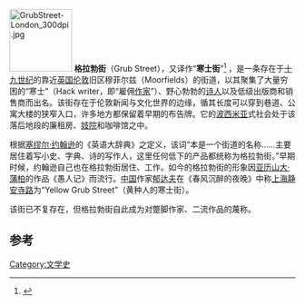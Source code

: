 [[File:GrubStreet-London_300dpi.jpg|110px]]
'''格拉勃街'''（Grub Street），又译作“'''寒士街'''”<ref>{{Citation | title = 《春风沉醉的夜晚》（郁达夫） | publisher = 豆瓣网 | url = http://www.douban.com/group/topic/8351489/ | year = 2009 | accessdate = 2013-12-06 | archive-date = 2016-04-06 | archive-url = https://web.archive.org/web/20160406215313/https://www.douban.com/group/topic/8351489/ | dead-url = no }}</ref> ，是一条存在于[[十九世纪|十九世纪]]的靠近[[英国|英国]][[伦敦|伦敦]]旧区穆菲尔兹（Moorfields）的街道，以其聚集了大量穷困的“寒士”（Hack writer，即“雇佣[[作家|作家]]”）、野心勃勃的[[诗人|诗人]]以及低级出版商和销售商而出名。该街存在于伦敦新闻与文化世界的边缘，循其长度可以穿到巷道、公寓大楼的狭窄入口，许多地方都保留着早期的布告牌。它的[[波西米亚|波西米亚]]式社会处于该落后地段的廉租房、[[妓院|妓院]]和咖啡馆之中。

根据[[塞缪尔·约翰逊|塞缪尔·约翰逊]]的《英语大辞典》之定义，该词“本是一个街道的名称……主要居住着写小史、字典、诗的写作人，这里任何低下的产品都统称为格拉勃街。”早期时候，约翰逊自己也在格拉勃街居住、工作。如今的格拉勃街的形象因[[亚历山大·蒲柏|亚历山大·蒲柏]]的作品《愚人记》而流行。[[中国|中国]]作家[[郁达夫|郁达夫]]在《春风沉醉的夜晚》中称[[上海|上海]][[静安寺路|静安寺路]]为“Yellow Grub Street”（黄种人的寒士街）。

该街已不复存在，但格拉勃街自此成为对蹩脚作家、二流作品的蔑称。

==参考==
{{reflist}}


[[Category:文学史|Category:文学史]]